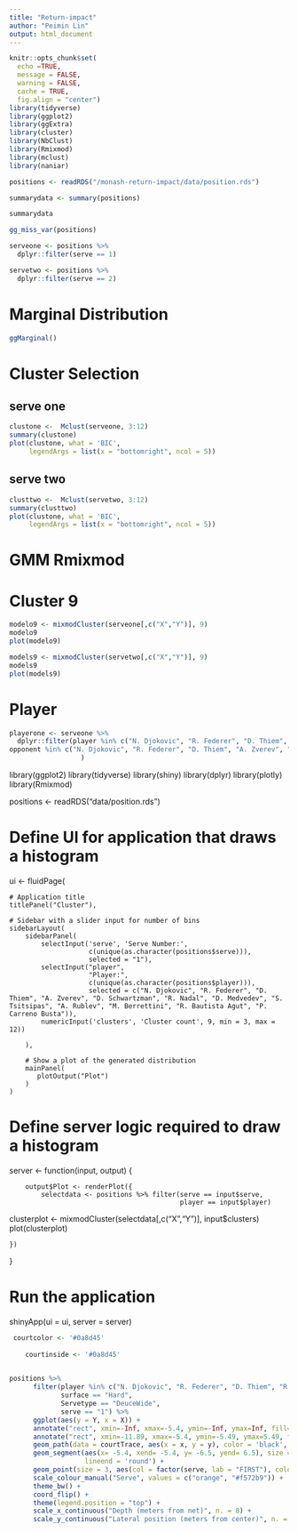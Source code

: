 ```yaml
---
title: "Return-impact"
author: "Peimin Lin"
output: html_document
---
```


```r
knitr::opts_chunk$set(
  echo =TRUE, 
  message = FALSE,
  warning = FALSE,
  cache = TRUE,
  fig.align = "center")
library(tidyverse) 
library(ggplot2)
library(ggExtra)
library(cluster)
library(NbClust)
library(Rmixmod)
library(mclust)
library(naniar)
```


```r
positions <- readRDS("/monash-return-impact/data/position.rds")  
```


```r
summarydata <- summary(positions)

summarydata
```


```r
gg_miss_var(positions)
```


```r
serveone <- positions %>% 
  dplyr::filter(serve == 1)
```



```r
servetwo <- positions %>% 
  dplyr::filter(serve == 2)
```



# Marginal Distribution

```r
ggMarginal()
```
 



# Cluster Selection 

## serve one 
```r
clustone <-  Mclust(serveone, 3:12)
summary(clustone)
plot(clustone, what = 'BIC', 
     legendArgs = list(x = "bottomright", ncol = 5))
```

## serve two

```r
clusttwo <-  Mclust(servetwo, 3:12)
summary(clusttwo)
plot(clustone, what = 'BIC', 
     legendArgs = list(x = "bottomright", ncol = 5))
```



# GMM Rmixmod

# Cluster 9 


```r
modelo9 <- mixmodCluster(serveone[,c("X","Y")], 9)
modelo9
plot(modelo9)
```



```r
models9 <- mixmodCluster(servetwo[,c("X","Y")], 9)
models9
plot(models9)
```


# Player 

```r
playerone <- serveone %>%
  dplyr::filter(player %in% c("N. Djokovic", "R. Federer", "D. Thiem", "A. Zverev", "D. Schwartzman", "R. Nadal", "D. Medvedev", "S. Tsitsipas", "A. Rublev", "M. Berrettini", "R. Bautista Agut", "P. Carreno Busta") |
opponent %in% c("N. Djokovic", "R. Federer", "D. Thiem", "A. Zverev", "D. Schwartzman", "R. Nadal", "D. Medvedev", "S. Tsitsipas", "A. Rublev", "M. Berrettini", "R. Bautista Agut", "P. Carreno Busta") 
                  )
```




library(ggplot2)
library(tidyverse)
library(shiny)
library(dplyr)
library(plotly)
library(Rmixmod)

positions <- readRDS("data/position.rds")



# Define UI for application that draws a histogram
ui <- fluidPage(

    # Application title
    titlePanel("Cluster"),

    # Sidebar with a slider input for number of bins 
    sidebarLayout(
        sidebarPanel(
            selectInput('serve', 'Serve Number:', 
                        c(unique(as.character(positions$serve))),
                        selected = "1"),
            selectInput("player",
                        "Player:",
                        c(unique(as.character(positions$player))),
                        selected = c("N. Djokovic", "R. Federer", "D. Thiem", "A. Zverev", "D. Schwartzman", "R. Nadal", "D. Medvedev", "S. Tsitsipas", "A. Rublev", "M. Berrettini", "R. Bautista Agut", "P. Carreno Busta")),
            numericInput('clusters', 'Cluster count', 9, min = 3, max = 12))  
            
        ),

        # Show a plot of the generated distribution
        mainPanel(
           plotOutput("Plot")
        )
    )


# Define server logic required to draw a histogram
server <- function(input, output) {
    
    
        output$Plot <- renderPlot({
            selectdata <- positions %>% filter(serve == input$serve,
                                               player == input$player)  
   clusterplot <- mixmodCluster(selectdata[,c("X","Y")], input$clusters)
   plot(clusterplot)         
    
    })
}

# Run the application 
shinyApp(ui = ui, server = server)

```r
 courtcolor <- '#0a8d45'
   
    courtinside <- '#0a8d45'
   
```



```r
positions %>%
      filter(player %in% c("N. Djokovic", "R. Federer", "D. Thiem", "R. Nadal"),
             surface == "Hard",
             Servetype == "DeuceWide",
             serve == "1") %>%
      ggplot(aes(y = Y, x = X)) + 
      annotate("rect", xmin=-Inf, xmax=-5.4, ymin=-Inf, ymax=Inf, fill=courtcolor) +
      annotate("rect", xmin=-11.89, xmax=-5.4, ymin=-5.49, ymax=5.49, fill=courtinside) +
      geom_path(data = courtTrace, aes(x = x, y = y), color = 'black', size = 1) +
      geom_segment(aes(x= -5.4, xend= -5.4, y= -6.5, yend= 6.5), size = 2, color = 'lightgrey', 
                   lineend = 'round') +           
      geom_point(size = 3, aes(col = factor(serve, lab = "FIRST"), colour = player), alpha = 0.5) +
      scale_colour_manual("Serve", values = c("orange", "#f572b9")) +
      theme_bw() +
      coord_flip() + 
      theme(legend.position = "top") +
      scale_x_continuous("Depth (meters from net)", n. = 8) +
      scale_y_continuous("Lateral position (meters from center)", n. = 8)    
```














